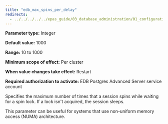 ```yaml
---
title: "edb_max_spins_per_delay"
redirects:
  - ../../../../../epas_guide/03_database_administration/01_configuration_parameters/03_configuration_parameters_by_functionality/01_top_performance_related_parameters/15_edb_max_spins_per_delay #generated for docs/epas/reorg-role-use-case-mode
---
```


<div id="edb_max_spins_per_delay" class="registered_link"></div>

**Parameter type:** Integer

**Default value:** 1000

**Range:** 10 to 1000

**Minimum scope of effect:** Per cluster

**When value changes take effect:** Restart

**Required authorization to activate:** EDB Postgres Advanced Server service account

Specifies the maximum number of times that a session spins while waiting for a spin lock. If a lock isn't acquired, the session sleeps.

This parameter can be useful for systems that use non-uniform memory access (NUMA) architecture.
